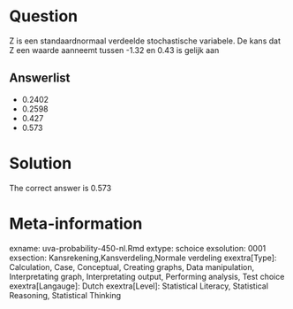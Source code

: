 Question
========

Z is een standaardnormaal verdeelde stochastische variabele. De kans dat Z een waarde aanneemt tussen -1.32 en 0.43 is gelijk aan 

Answerlist
----------
* 0.2402
* 0.2598
* 0.427
* 0.573

Solution
========

The correct answer is  0.573 

Meta-information
================
exname: uva-probability-450-nl.Rmd 
extype: schoice 
exsolution: 0001 
exsection: Kansrekening,Kansverdeling,Normale verdeling 
exextra[Type]: Calculation, Case, Conceptual, Creating graphs, Data manipulation, Interpretating graph, Interpretating output, Performing analysis, Test choice 
exextra[Langauge]: Dutch 
exextra[Level]: Statistical Literacy, Statistical Reasoning, Statistical Thinking 
